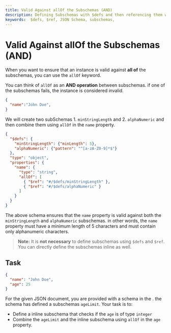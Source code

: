 ```yaml
---
title: Valid Against allOf the Subschemas (AND)
description: Defining Subschemas with $defs and then referencing them with $ref 
keywords:  $defs, $ref, JSON Schema, subschemas, 
---
```



# Valid Against allOf the Subschemas (AND) 

When you want to ensure that an instance is valid against **all of** the subschemas, you can use the `allOf` keyword. 

You can think of `allOf` as an **AND operation** between subschemas. if one of the subschemas fails, the instance is considered invalid.



```json
{
  "name":"John Doe",
}
```

We will create two subSchemas 1. `minStringLength` and 2. `alphaNumeric` and then combine them using `allOf` in the `name` property.

```json highlightLineStart={10} highlightLineEnd={13}
{
  "$defs": {
    "minStringLength": {"minLength": 5},
    "alphaNumeric": {"pattern": "^[a-zA-Z0-9]*$"}
  },
  "type": "object",
  "properties": {
    "name": {
      "type": "string",
      "allOf": [
        { "$ref": "#/$defs/minStringLength" },
        { "$ref": "#/$defs/alphaNumeric" }
      ]
    }
  }
}
```

The above schema ensures that the `name` property is valid against both the `minStringLength` and `alphaNumeric` subschemas. in other words, the `name` property must have a minimum length of 5 characters and must contain only alphanumeric characters.  

> **Note:** It is **not necessary** to define subschemas using `$defs` and `$ref`. You can directly define the subschemas inline as well.

## Task 

```json 
{
  "name": "John Doe",
  "age": 25
}
```

For the given JSON document, you are provided with a schema in the <SideEditorLink/>. the schema has defined a subschemas `ageLimit`.
Your task is to: 
- Define a inline subschema that checks if the `age` is of type `integer`
- Combine the `ageLimit` and the inline subschema using `allOf` in the `age` property.
